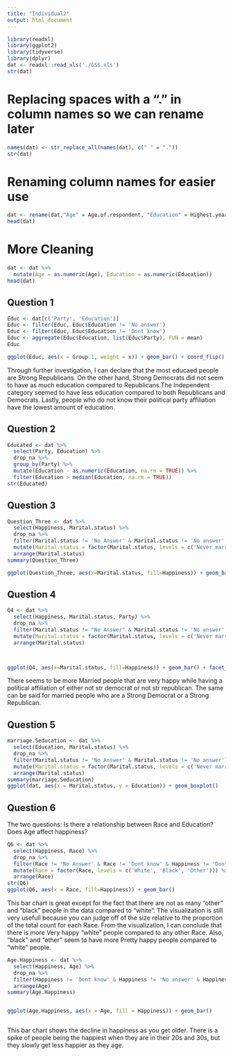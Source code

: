 ```yaml
---
title: "Individual2"
output: html_document
---
```


```r
library(readxl)
library(ggplot2)
library(tidyverse)
library(dplyr)
dat <- readxl::read_xls('./GSS.xls')
str(dat)
```



# Replacing spaces with a "." in column names so we can rename later
```r
names(dat) <- str_replace_all(names(dat), c(" " = "."))
str(dat)
```



# Renaming column names for easier use 
```r
dat <- rename(dat,"Age" = Age.of.respondent, "Education" = Highest.year.of.school.completed, "Sex" = Respondents.sex, "Race" = Race.of.respondent, "Party" = Political.party.affiliation, "Happiness" = General.happiness)
head(dat)
```

# More Cleaning
```r
dat <- dat %>%
  mutate(Age = as.numeric(Age), Education = as.numeric(Education))
head(dat)
```

## Question 1
```r
Educ <- dat[c('Party', 'Education')]
Educ <- filter(Educ, Educ$Education != 'No answer')
Educ <- filter(Educ, Educ$Education != 'Dont know')
Educ <- aggregate(Educ$Education, list(Educ$Party), FUN = mean)
Educ
```
```r
ggplot(Educ, aes(x = Group.1, weight = x)) + geom_bar() + coord_flip()
```

Through further investigation, I can declare that the most educaed people are Strong Republicans. On the other hand, Strong Democrats did not seem to have as much education compared to Republicans.The Independent category seemed to have less education compared to both Republicans and Democrats. Lastly, people who do not know their political party affiliation have the lowest amount of education.

## Question 2
```r
Educated <- dat %>%
  select(Party, Education) %>%
  drop_na %>%
  group_by(Party) %>%
  mutate(Education - as.numeric(Education, na.rm = TRUE)) %>%
  filter(Education > median(Education, na.rm = TRUE))
str(Educated)
```


## Question 3
```r
Question_Three <- dat %>%
  select(Happiness, Marital.status) %>%
  drop_na %>%
  filter(Marital.status != 'No Answer' & Marital.status != 'No answer' & Happiness != 'Dont know' & Happiness != 'No answer' & Happiness != 'Not applicable') %>%
  mutate(Marital.status = factor(Marital.status, levels = c('Never married', 'Divorced', 'Seperated', 'Widowed', 'Married'))) %>%
  arrange(Marital.status)
summary(Question_Three)

ggplot(Question_Three, aes(x=Marital.status, fill=Happiness)) + geom_bar()


```




## Question 4
```r
Q4 <- dat %>%
  select(Happiness, Marital.status, Party) %>%
  drop_na %>%
  filter(Marital.status != "No Answer" & Marital.status != 'No answer' &  Happiness != 'Dont know' & Happiness != 'No answer' & Happiness != 'Not applicable') %>%
  mutate(Marital.status = factor(Marital.status, levels = c('Never married', 'Divorced', 'Seperated', 'Widowed', 'Married'))) %>%
  arrange(Marital.status)



ggplot(Q4, aes(x=Marital.status, fill=Happiness)) + geom_bar() + facet_grid(~Party) + coord_flip()


```
There seems to be more Married people that are very happy while having a political affiliation of either not str democrat or not str republican. The same can be said for married people who are a Strong Democrat or a Strong Republican. 






## Question 5
```r
marriage.Seducation <- dat %>%
  select(Education, Marital.status) %>% 
  drop_na %>% 
  filter(Marital.status != 'No Answer' & Marital.status != 'No answer') %>% 
  mutate(Marital.status = factor(Marital.status, levels = c('Never married', 'Divorced', 'Seperated', 'Widowed', 'Married'))) %>% 
  arrange(Marital.status)
summary(marriage.Seducation)
ggplot(dat, aes(x = Marital.status, y = Education)) + geom_boxplot()
```








## Question 6
The two questions: Is there a relationship between Race and Education? Does Age affect happiness?

```r
Q6 <- dat %>%
  select(Happiness, Race) %>%
  drop_na %>%
  filter(Race != 'No Answer' & Race != 'Dont know' & Happiness != 'Dont know' & Happiness != 'No answer' & Happiness != 'Not applicable') %>%
  mutate(Race = factor(Race, levels = c('White', 'Black', 'Other'))) %>%
  arrange(Race)
str(Q6)
ggplot(Q6, aes(x = Race, fill=Happiness)) + geom_bar()
```






This bar chart is great except for the fact that there are not as many "other" and "black" people in the data compared to "white". The visualization is still very usefull because you can judge off of the size relative to the proportion of the total count for each Race. From the visualization, I can conclude that there is more Very happy "white" people compared to any other Race. Also, "black" and "other" seem to have more Pretty happy people compared to "white" people.

```r

Age.Happiness <- dat %>%
  select(Happiness, Age) %>%
  drop_na %>%
  filter(Happiness != 'Dont know' & Happiness != 'No answer' & Happiness != 'Not applicable') %>%
  arrange(Age)
summary(Age.Happiness)


ggplot(Age.Happiness, aes(x = Age, fill = Happiness)) + geom_bar()



```






This bar chart shows the decline in happiness as you get older. There is a spike of people being the happiest when they are in their 20s and 30s, but they slowly get less happier as they age. 





